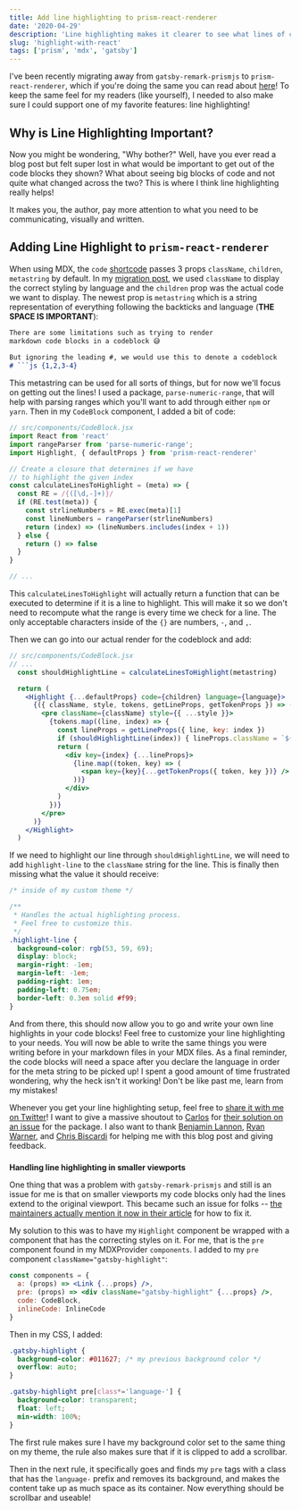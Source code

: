 ```yaml
---
title: Add line highlighting to prism-react-renderer
date: '2020-04-29'
description: 'Line highlighting makes it clearer to see what lines of code are important. Here we will implement a line highlighting feature to prism-react-renderer'
slug: 'highlight-with-react'
tags: ['prism', 'mdx', 'gatsby']
---
```


I've been recently migrating away from `gatsby-remark-prismjs` to `prism-react-renderer`, which if you're
doing the same you can read about [here][blog-post]! To keep the same feel for my readers (like yourself),
I needed to also make sure I could support one of my favorite features: line highlighting!

## Why is Line Highlighting Important?

Now you might be wondering, "Why bother?" Well, have you ever read a blog post but 
felt super lost in what would be important to get out of the code blocks they shown? 
What about seeing big blocks of code and not quite what changed across the two? This is where I 
think line highlighting really helps!

It makes you, the author, pay more attention to what you need to be communicating, visually and written.

## Adding Line Highlight to `prism-react-renderer`

When using MDX, the `code` [shortcode][MDX-code] passes 3 props `className`, `children`, `metastring` by default.
In my [migration post][blog-post], we used `className` to display the correct styling by language and the
`children` prop was the actual code we want to display. The newest prop is `metastring`
which is a string representation of everything following the backticks and language (**THE SPACE IS IMPORTANT**):

```md
There are some limitations such as trying to render
markdown code blocks in a codeblock 😅
 
But ignoring the leading #, we would use this to denote a codeblock
# ```js {1,2,3-4}
```

This metastring can be used for all sorts of things, but for now we'll focus on
getting out the lines! I used a package, `parse-numeric-range`, that will help with parsing
ranges which you'll want to add through either `npm` or `yarn`. Then in my `CodeBlock` component,
I added a bit of code:

```jsx {3,8-17}
// src/components/CodeBlock.jsx
import React from 'react'
import rangeParser from 'parse-numeric-range';
import Highlight, { defaultProps } from 'prism-react-renderer'

// Create a closure that determines if we have
// to highlight the given index
const calculateLinesToHighlight = (meta) => {
  const RE = /{([\d,-]+)}/
  if (RE.test(meta)) {
    const strlineNumbers = RE.exec(meta)[1]
    const lineNumbers = rangeParser(strlineNumbers)
    return (index) => (lineNumbers.includes(index + 1))
  } else {
    return () => false
  }
}

// ...
```

This `calculateLinesToHighlight` will actually return a function that can be executed to determine
if it is a line to highlight. This will make it so we don't need to recompute what the range is every
time we check for a line. The only acceptable characters inside of the `{}` are numbers, `-`, and `,`.

Then we can go into our actual render for the codeblock and add:

```jsx {3,11}
// src/components/CodeBlock.jsx
// ...
  const shouldHighlightLine = calculateLinesToHighlight(metastring)

  return (
    <Highlight {...defaultProps} code={children} language={language}>
      {({ className, style, tokens, getLineProps, getTokenProps }) => (
        <pre className={className} style={{ ...style }}>
          {tokens.map((line, index) => {
            const lineProps = getLineProps({ line, key: index })
            if (shouldHighlightLine(index)) { lineProps.className = `${lineProps.className} highlight-line` }
            return (
              <div key={index} {...lineProps}>
                {line.map((token, key) => (
                  <span key={key}{...getTokenProps({ token, key })} />
                ))}
              </div>
            )
          })}
        </pre>
      )}
    </Highlight>
  )
```

If we need to highlight our line through `shouldHighlightLine`, we will need to add `highlight-line`
to the `className` string for the line. This is finally then missing what the value it should receive:

```css
/* inside of my custom theme */

/**
 * Handles the actual highlighting process.
 * Feel free to customize this.
 */
.highlight-line {
  background-color: rgb(53, 59, 69);
  display: block;
  margin-right: -1em;
  margin-left: -1em;
  padding-right: 1em;
  padding-left: 0.75em;
  border-left: 0.3em solid #f99;
}
```

And from there, this should now allow you to go and write your own line highlights in
your code blocks! Feel free to customize your line highlighting to your needs. You will now
be able to write the same things you were writing before in your markdown files in your MDX
files. As a final reminder, the code blocks will need a space after you declare the language
in order for the meta string to be picked up! I spent a good amount of time frustrated wondering,
why the heck isn't it working! Don't be like past me, learn from my mistakes!

Whenever you get your line highlighting setup, feel free to [share it with me on Twitter][twitter]!
I want to give a massive shoutout to [Carlos][twitter-carlos] for [their solution on an issue][issue-carlos]
for the package. I also want to thank [Benjamin Lannon][twitter-ben], [Ryan Warner][twitter-ryan],
and [Chris Biscardi][twitter-chris] for helping me with this blog post and giving feedback.

### 

<Callout>

**Handling line highlighting in smaller viewports**

One thing that was a problem with `gatsby-remark-prismjs` and still is an issue for me is that
on smaller viewports my code blocks only had the lines extend to the original viewport.
This became such an issue for folks -- [the maintainers actually mention it
now in their article][gatsby-remark-prismjs] for how to fix it.

</Callout>

My solution to this was to have my `Highlight` component be wrapped with a component that has
the correcting styles on it. For me, that is the `pre` component found in my MDXProvider `components`.
I added to my `pre` component `className="gatsby-highlight"`:

```jsx {3}
const components = {
  a: (props) => <Link {...props} />,
  pre: (props) => <div className="gatsby-highlight" {...props} />,
  code: CodeBlock,
  inlineCode: InlineCode
}
```

Then in my CSS, I added: 

```css
.gatsby-highlight {
  background-color: #011627; /* my previous background color */
  overflow: auto;
}

.gatsby-highlight pre[class*='language-'] {
  background-color: transparent;
  float: left;
  min-width: 100%;
}
```

The first rule makes sure I have my background color set to the same thing on my theme,
the rule also makes sure that if it is clipped to add a scrollbar.

Then in the next rule, it specifically goes and finds my `pre` tags with a class that 
has the `language-` prefix and removes its background, and makes the content take up
as much space as its container. Now everything should be scrollbar and useable!

[blog-post]: prism-react-renderer
[MDX-code]: https://github.com/syntax-tree/mdast#code
[twitter]: https://twitter.com/maxcell
[gatsby-remark-prismjs]: https://www.gatsbyjs.org/packages/gatsby-remark-prismjs/#optional-add-line-numbering
[twitter-carlos]: https://twitter.com/cfiloteo12
[issue-carlos]: https://github.com/FormidableLabs/prism-react-renderer/issues/26#issuecomment-474678595
[twitter-ben]: https://twitter.com/lannonbr
[twitter-ryan]: https://twitter.com/ryanwarnercodes
[twitter-chris]: https://twitter.com/chrisbiscardi
